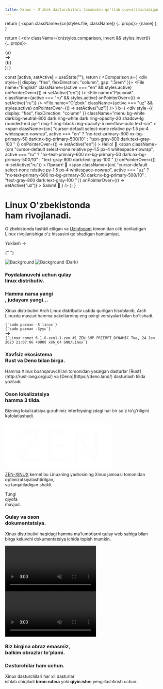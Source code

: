 ```yaml
---
title: Xinux – O'zbek dasturchilari tomonidan qo'llab quvvatlaniladigan Linux hamjamiyati
---
```





  return (
    <span className={cn(styles.file, className)} {...props}>
      {name}
    </span>
  );
}

  return (
    <div className={cn(styles.comparison, invert && styles.invert)} {...props}>
      <div>{a}</div>
      <svg
        xmlns="http://www.w3.org/2000/svg"
        width="1.2em"
        viewBox="0 0 20 20"
        fill="currentColor"
      >
        <path
          fillRule="evenodd"
          d="M12.293 5.293a1 1 0 011.414 0l4 4a1 1 0 010 1.414l-4 4a1 1 0 01-1.414-1.414L14.586 11H3a1 1 0 110-2h11.586l-2.293-2.293a1 1 0 010-1.414z"
          clipRule="evenodd"
        />
      </svg>
      <div>{b}</div>
    </div>
  );
}

  const [active, setActive] = useState("");
  return (
    <Comparison
      a={
        <div style={{ display: "flex", flexDirection: "column", gap: ".5rem" }}>
          <File
            name="English"
            className={active === "en" && styles.active}
            onPointerOver={() => setActive("en")}
          />
          <File
            name="Русский"
            className={active === "ru" && styles.active}
            onPointerOver={() => setActive("ru")}
          />
          <File
            name="O'zbek"
            className={active === "uz" && styles.active}
            onPointerOver={() => setActive("uz")}
          />
        </div>
      }
      b={
        <div
          style={{ display: "flex", flexDirection: "column" }}
          className="menu bg-white dark:bg-neutral-800 dark:ring-white dark:ring-opacity-20 shadow-lg rounded-md py-1 ring-1 ring-black ring-opacity-5 overflow-auto text-sm"
        >
          <span
            className={cn(
              "cursor-default select-none relative py-1.5 px-4 whitespace-nowrap",
              active === "en"
                ? "nx-text-primary-600 nx-bg-primary-50 dark:nx-bg-primary-500/10"
                : "text-gray-800 dark:text-gray-100 "
            )}
            onPointerOver={() => setActive("en")}
          >
            Hello! 👋
          </span>
          <span
            className={cn(
              "cursor-default select-none relative py-1.5 px-4 whitespace-nowrap",
              active === "ru"
                ? "nx-text-primary-600 nx-bg-primary-50 dark:nx-bg-primary-500/10"
                : "text-gray-800 dark:text-gray-100 "
            )}
            onPointerOver={() => setActive("ru")}
          >
            Привет! 👋
          </span>
          <span
            className={cn(
              "cursor-default select-none relative py-1.5 px-4 whitespace-nowrap",
              active === "uz"
                ? "nx-text-primary-600 nx-bg-primary-50 dark:nx-bg-primary-500/10"
                : "text-gray-800 dark:text-gray-100 "
            )}
            onPointerOver={() => setActive("uz")}
          >
            Salom! 👋
          </span>
        </div>
      }
    />
  );
}


<div className="home-content">
  <div className="content-container">
    <h1 className="headline">Linux O'zbekistonda <br className='sm:block hidden'/>ham rivojlanadi.</h1>
    <p className="subtitle">O'zbekistonda tashkil etilgan va <a className="nextjs-link" href="https://uzinfocom.uz" target="_blank">Uzinfocom</a> tomonidan olib boriladigan <br className='sm:block hidden'/> Linux rivojlanishiga o'z hissasini qo'shadigan hamjamiyat.</p>
    <p className="subtitle">
      <Link className={styles.cta} href="/download">Yuklash <span>→</span></Link>
    </p>
  </div>

{" "}

<style jsx>{`
  .content-container {
    max-width: 90rem;
    padding-left: max(env(safe-area-inset-left), 1.5rem);
    padding-right: max(env(safe-area-inset-right), 1.5rem);
    margin: 0 auto;
  }
  .features-container {
    margin: 8rem 0 0;
    padding: 4rem 0;
    background-color: #f3f4f6;
    border-bottom: 1px solid #e5e7eb;
  }
  .features-container .content-container {
    margin-top: -8rem;
  }
  :global(.dark) .features-container {
    background-color: #000;
    border-bottom: 1px solid rgb(38, 38, 38);
  }
  .headline {
    display: inline-block;
    font-size: 3.125rem;
    font-size: min(4.375rem, max(8vw, 2.5rem));
    font-weight: 700;
    font-feature-settings: initial;
    letter-spacing: -0.12rem;
    margin-left: -0.2rem;
    margin-top: 3.4rem;
    line-height: 1.1;
    background-image: linear-gradient(146deg, #000, #757a7d);
    -webkit-background-clip: text;
    -webkit-text-fill-color: transparent;
    background-clip: text;
  }
  :global(.dark) .headline {
    background-image: linear-gradient(146deg, #fff, #757a7d);
  }
  .subtitle {
    font-size: 1.3rem;
    font-size: min(1.3rem, max(3.5vw, 1.2rem));
    font-feature-settings: initial;
    line-height: 1.6;
  }
  .nextjs-link {
    color: currentColor;
    text-decoration: none;
    font-weight: 600;
  }
  :global(#docs-card) {
    color: #fff;
    text-shadow: 0 0 1rem rgba(0, 0, 0, 0.1);
  }
  :global(#docs-card img) {
    object-fit: cover;
    object-position: left;
    position: absolute;
    left: 0;
    right: 0;
    top: 0;
    bottom: 0;
    height: 100%;
    z-index: 0;
    user-select: none;
    pointer-events: none;
  }
  :global(#docs-card img:nth-child(2)) {
    display: none;
  }
  :global(.dark #docs-card img:nth-child(2)) {
    display: initial;
  }
  :global(.dark #docs-card img:nth-child(1)) {
    display: none;
  }
  :global(#highlighting-card) {
    min-height: 300px;
    background-image: linear-gradient(to top, transparent, #fff 50%),
      url(/assets/syntax-highlighting.svg);
    background-size: 634px;
    background-position: -6px calc(100% + 4px);
    background-repeat: no-repeat;
  }
  :global(.dark #highlighting-card) {
    background-image: linear-gradient(to top, transparent, #202020 50%),
      url(/assets/syntax-highlighting.svg);
  }
  :global(.feat-darkmode) {
    min-height: 300px;
  }
  :global(.feat-darkmode h3) {
    font-size: 48px;
  }
  :global(#search-card) {
    display: flex;
    flex-direction: column;
    justify-content: center;
  }
  :global(#search-card p) {
    max-width: 320px;
  }
  :global(#search-card video) {
    position: absolute;
    right: 0;
    top: 24px;
    height: 430px;
    pointer-events: none;
    max-width: 60%;
  }
  :global(#fs-card) {
    min-height: 240px;
  }
  :global(#fs-card h3) {
    text-align: left;
    width: min(300px, 41%);
    min-width: 155px;
  }
  :global(#a11y-card) {
    background-image: url(/assets/high-contrast.png);
    background-position: -160px 160px;
  }
  @media screen and (max-width: 1300px) {
    :global(#a11y-card) {
      background-image: linear-gradient(to bottom, white, transparent),
        url(/assets/high-contrast.png);
    }
  }
  @media screen and (max-width: 1200px) {
    :global(#highlighting-card) {
      aspect-ratio: auto;
    }
    :global(.feat-darkmode h3) {
      font-size: 4vw;
      font-size: min(48px, max(4vw, 30px));
    }
    :global(#search-card video) {
      aspect-ratio: 787/623;
      height: auto;
    }
    .headline {
      letter-spacing: -0.08rem;
    }
  }
  @media screen and (max-width: 1024px) {
    :global(#docs-card) {
      aspect-ratio: 135/86;
    }
    :global(#search-card) {
      aspect-ratio: 8/3;
    }
    :global(#search-card h3) {
      text-align: left;
    }
    :global(#highlighting-card) {
      background-size: 136%;
    }
    :global(#a11y-card) {
      background-image: url(/assets/high-contrast.png);
      background-position: center 160px;
    }
  }
  @media screen and (max-width: 768px) {
    :global(#docs-card) {
      min-height: 348px;
      width: 100%;
      aspect-ratio: auto;
    }
    :global(#docs-card img) {
      object-position: -26px 0;
      width: 250%;
      max-width: initial;
    }
  }
  @media screen and (max-width: 640px) {
    :global(#search-card) {
      aspect-ratio: 2.5/2;
      justify-content: flex-start;
      align-items: stretch;
      min-height: 350px;
    }
    :global(#search-card h3) {
      text-align: center;
    }
    :global(#search-card p) {
      max-width: 100%;
    }
    :global(#search-card video) {
      position: relative;
      margin: 0.75em -1.75em 0;
      max-width: calc(100% + 3.5em);
    }
    :global(.dark #search-card video) {
      mix-blend-mode: lighten;
    }
  }
`}</style>

  <div className="features-container">
    <div className="content-container">
      <Features>
        <Feature index={0} large centered id="docs-card" href="/docs/docs-theme/start">
          <Image src={docsCard} alt="Background" loading="eager" />
          <Image src={docsCardDark} alt="Background (Dark)" loading="eager" />
          <h3>Foydalanuvchi uchun qulay <br className="show-on-mobile"/>linux distributiv.</h3>
        </Feature>
        <Feature index={1} centered className="card-with-border" href="/docs/guide/image">
          <div className="h-full flex flex-col justify-between">
            <h3>Hamma narsa yangi<br className="show-on-mobile"/>, <span style={{ fontWeight: 300 }}>judayam yangi</span>...</h3>
            <p className='text-left mb-8'>Xinux distributivi Arch Linux distributiv ustida qurilgan hisoblanib, Arch Linuxda mavjud hamma paketlarning eng oxirgi versiyalari bilan bo'lishadi.</p>
            <div>
              <div className={styles.optimization}>
                <div style={{ fontSize: '.9rem' }} className="leading-8">
                  <code>{`sudo pacman -S linux`}</code>
                  <br/>
                  <code>{`sudo pacman -Syyu`}</code>
                </div>
              </div>
              <div className="flex justify-center text-neutral-400 my-6">
                <svg xmlns="http://www.w3.org/2000/svg" width="1.2em" viewBox="0 0 20 20" fill="currentColor" className="rotate-90">
                  <path fillRule="evenodd" d="M12.293 5.293a1 1 0 011.414 0l4 4a1 1 0 010 1.414l-4 4a1 1 0 01-1.414-1.414L14.586 11H3a1 1 0 110-2h11.586l-2.293-2.293a1 1 0 010-1.414z" clipRule="evenodd" />
                </svg>
              </div>
              <div className={styles.optimization}>
                <div style={{ fontSize: '.9rem' }} className="leading-8">
                  <code>{`Linux comet 6.1.8-zen1-1-zen #1 ZEN SMP PREEMPT_DYNAMIC Tue, 24 Jan 2023 21:07:06 +0000 x86_64 GNU/Linux`}</code>
                </div>
              </div>
            </div>
          </div>
        </Feature>
        <Feature index={2} id="highlighting-card" href="/docs/guide/syntax-highlighting">
          <h3>Xavfsiz ekosistema <br className="show-on-mobile"/>Rust va Deno bilan birga.</h3>
          <p>Hamma Xinux boshqaruvchilari tomonidan yasalgan dasturlar [Rust](http://rust-lang.org/uz) va [Deno](https://deno.land/) dasturlash tilida yoziladi.</p>
        </Feature>
        <Feature index={3} href="/docs/guide/i18n">
          <h3>Oson lokalizatsiya <br className="show-on-mobile"/>hamma 3 tilda.</h3>
          <p className='mb-4'>Bizning lokalizatsiya guruhimiz interfeysingizdagi har bir so'z to'g'riligini kafolatlashadi.</p>
          <I18n/>
        </Feature>
        <Feature index={4} centered style={{
          display: 'flex',
          flexDirection: 'column',
          alignItems: 'center',
          justifyContent: 'center',
          backgroundImage: 'url(/assets/gradient-bg.jpeg)',
          backgroundSize: 'cover',
          backgroundPosition: 'center',
          color: '#fff'
        }} href="/docs/guide/markdown">
          <svg width="70%" viewBox="0 0 69 29" fill="none" xmlns="http://www.w3.org/2000/svg" style={{
            filter: 'drop-shadow(0 2px 10px rgba(0, 0, 0, .1))'
          }}>
            <path fillRule="evenodd" clipRule="evenodd" d="M66,0 C67.6568542,-3.04359188e-16 69,1.34314575 69,3 L69,26 C69,27.6568542 67.6568542,29 66,29 L3,29 C1.34314575,29 -1.57345071e-15,27.6568542 0,26 L0,3 C-2.02906125e-16,1.34314575 1.34314575,-1.39730022e-16 3,0 L66,0 Z M22.5419922,5.00488281 L8.97753906,5.00488281 L8.97753906,7.37792969 L19.2021484,7.37792969 L19.2021484,7.52441406 L8.61132812,23.1396484 L8.61132812,25 L22.7910156,25 L22.7910156,22.6269531 L12.0097656,22.6269531 L12.0097656,22.4658203 L22.5419922,6.86523438 L22.5419922,5.00488281 Z M39.4755859,5.00488281 L27.390625,5.00488281 L27.390625,25 L39.4755859,25 L39.4755859,22.6269531 L30.0712891,22.6269531 L30.0712891,15.9619141 L38.9482422,15.9619141 L38.9482422,13.6328125 L30.0712891,13.6328125 L30.0712891,7.37792969 L39.4755859,7.37792969 L39.4755859,5.00488281 Z M46.84375,5.00488281 L44.2949219,5.00488281 L44.2949219,25 L46.9462891,25 L46.9462891,9.60449219 L47.0488281,9.60449219 L56.9658203,25 L59.5146484,25 L59.5146484,5.00488281 L56.8632812,5.00488281 L56.8632812,20.3857422 L56.7314453,20.3857422 L46.84375,5.00488281 Z" fill="#fff"/>
          </svg>
          <p style={{
            textShadow: '0 2px 4px rgb(0 0 0 / 20%)'
          }}><a href="https://github.com/uzinfocom-org/linux-xinux" target="_blank" style={{ color: 'currentColor' }}>ZEN-XINUX</a> kernel bu Linuxning yadrosining Xinux jamoasi tomonidan optimizatsiyalashtirilgan, <br className="hide-medium"/>va tarqatiladigan shakli.</p>
        </Feature>
        <Feature index={5} centered className="feat-darkmode" style={{
          display: 'flex',
          alignItems: 'center',
          justifyContent: 'center',
        }}>
          <motion.div
            animate={{
              backgroundPosition: ['0% 0%', '50% 40%', '50% 40%', '100% 100%'],
              backgroundImage: [`radial-gradient(farthest-corner, #e2e5ea, #e2e5ea)`, 'radial-gradient(farthest-corner, #06080a, #e2e5ea)', 'radial-gradient(farthest-corner, #06080a, #e2e5ea)', 'radial-gradient(farthest-corner, #e2e5ea, #e2e5ea)'],
            }}
            transition={{
              backgroundPosition: {
                times: [0, .5, .5, 1],
                type: 'spring',
                repeat: Infinity,
                duration: 10,
                delay: 1
              },
              backgroundImage: {
                times: [0, .2, .8, 1],
                repeat: Infinity,
                duration: 10,
                delay: 1
              },
            }}
            style={{
              position: 'absolute',
              top: 0,
              left: 0,
              width: '100%',
              height: '100%',
              backgroundImage: `radial-gradient(farthest-corner, #06080a, #e2e5ea)`,
              backgroundSize: '400% 400%',
              backgroundRepeat: 'no-repeat',
            }}
          />
          <motion.h3
            animate={{
              color: ['#dae5ff', '#fff', '#fff', '#dae5ff'],
            }}
            transition={{
              color: {
                times: [.25, .35, .7, .8],
                type: 'spring',
                repeat: Infinity,
                duration: 10,
                delay: 1
              },
            }}
            style={{
              position: 'relative',
              mixBlendMode: 'difference',
            }}
          >Tungi <br/>qiyofa <br/>mavjud.</motion.h3>
        </Feature>
        <Feature index={6} large id="search-card" href="/docs/docs-theme/theme-configuration#search">
          <div style={{ zIndex: 2}}>
            <h3>Qulay va oson <br/>dokumentatsiya.</h3>
            <p>Xinux distributivi haqidagi hamma ma'lumotlarni qulay web sahiga bilan birga keluvchi dokumentatsiya ichida topish mumkin.</p>
          </div>
          <div className="absolute w-full h-full inset-0 hidden sm:block bg-[linear-gradient(to_right,white_250px,_transparent)] dark:bg-[linear-gradient(to_right,#202020_250px,_transparent)] z-[1]"/>
          <video autoPlay="autoplay" loop muted playsInline className="dark:hidden block">
            <source src="/assets/search.mp4" type="video/mp4"/>
          </video>
          <video autoPlay="autoplay" loop muted playsInline className="dark:block hidden -translate-x-4">
            <source src="/assets/search-dark.mp4" type="video/mp4"/>
          </video>
        </Feature>
        <Feature index={7} large id="fs-card" style={{
          color: 'white',
          backgroundImage: 'url(/assets/routing.png), url(/assets/gradient-bg.jpeg)',
          backgroundSize: '140%, 180%',
          backgroundPosition: '130px -8px, top',
          backgroundRepeat: 'no-repeat',
          textShadow: '0 1px 6px rgb(38 59 82 / 18%)',
          aspectRatio: '1.765',
        }} href="/docs/docs-theme/page-configuration">
          <h3>Biz birgina obraz emasmiz, <br/>balkim obrazlar to'plami.</h3>
        </Feature>
        <Feature index={8} id="a11y-card" className='card-with-border' style={{
          backgroundSize: 750,
          backgroundRepeat: 'no-repeat',
          minHeight: 288
        }}>
          <h3>Dasturchilar ham uchun.</h3>
          <p>Xinux dasturchilari har xil dasturlar <br className="show-on-mobile"/>ishlab chiqiladi <b>biron rutina</b> yoki <b>qiyin ishni</b> yengillashtirish uchun.</p>
        </Feature>
      </Features>
    </div>
  </div>
</div>
